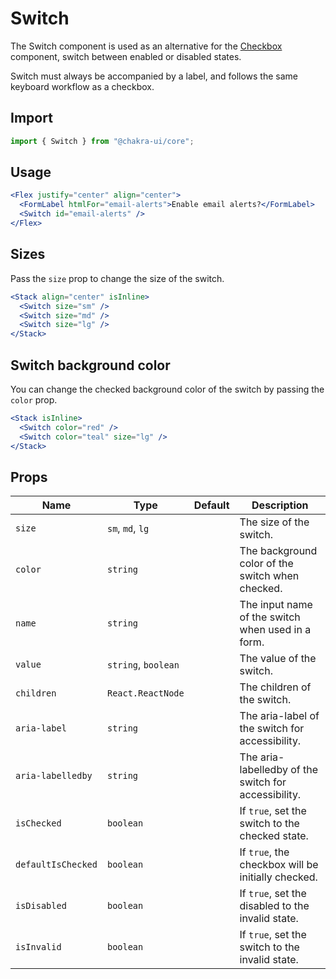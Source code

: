 # Switch

The Switch component is used as an alternative for the [Checkbox](/checkbox)
component, switch between enabled or disabled states.

Switch must always be accompanied by a label, and follows the same keyboard
workflow as a checkbox.

## Import

```js
import { Switch } from "@chakra-ui/core";
```

## Usage

```jsx
<Flex justify="center" align="center">
  <FormLabel htmlFor="email-alerts">Enable email alerts?</FormLabel>
  <Switch id="email-alerts" />
</Flex>
```

## Sizes

Pass the `size` prop to change the size of the switch.

```jsx
<Stack align="center" isInline>
  <Switch size="sm" />
  <Switch size="md" />
  <Switch size="lg" />
</Stack>
```

## Switch background color

You can change the checked background color of the switch by passing the `color`
prop.

```jsx
<Stack isInline>
  <Switch color="red" />
  <Switch color="teal" size="lg" />
</Stack>
```

## Props

| Name               | Type                | Default | Description                                          |
| ------------------ | ------------------- | ------- | ---------------------------------------------------- |
| `size`             | `sm`, `md`, `lg`    |         | The size of the switch.                              |
| `color`            | `string`            |         | The background color of the switch when checked.     |
| `name`             | `string`            |         | The input name of the switch when used in a form.    |
| `value`            | `string`, `boolean` |         | The value of the switch.                             |
| `children`         | `React.ReactNode`   |         | The children of the switch.                          |
| `aria-label`       | `string`            |         | The aria-label of the switch for accessibility.      |
| `aria-labelledby`  | `string`            |         | The aria-labelledby of the switch for accessibility. |
| `isChecked`        | `boolean`           |         | If `true`, set the switch to the checked state.      |
| `defaultIsChecked` | `boolean`           |         | If `true`, the checkbox will be initially checked.   |
| `isDisabled`       | `boolean`           |         | If `true`, set the disabled to the invalid state.    |
| `isInvalid`        | `boolean`           |         | If `true`, set the switch to the invalid state.      |
